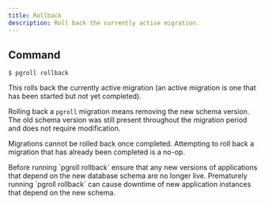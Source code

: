 ```yaml
---
title: Rollback
description: Roll back the currently active migration.
---
```


## Command

```
$ pgroll rollback
```

This rolls back the currently active migration (an active migration is one that has been started but not yet completed).

Rolling back a `pgroll` migration means removing the new schema version. The old schema version was still present throughout the migration period and does not require modification.

Migrations cannot be rolled back once completed. Attempting to roll back a migration that has already been completed is a no-op.

<Warning>
  Before running `pgroll rollback` ensure that any new versions of applications
  that depend on the new database schema are no longer live. Prematurely running
  `pgroll rollback` can cause downtime of new application instances that depend
  on the new schema.
</Warning>
